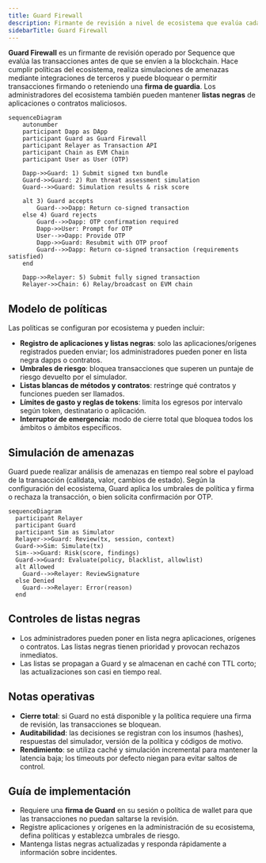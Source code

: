```yaml
---
title: Guard Firewall
description: Firmante de revisión a nivel de ecosistema que evalúa cada transacción según políticas, simulaciones y listas negras antes de permitir su ejecución.
sidebarTitle: Guard Firewall
---
```


**Guard Firewall** es un firmante de revisión operado por Sequence que evalúa las transacciones antes de que se envíen a la blockchain. Hace cumplir políticas del ecosistema, realiza simulaciones de amenazas mediante integraciones de terceros y puede bloquear o permitir transacciones firmando o reteniendo una **firma de guardia**. Los administradores del ecosistema también pueden mantener **listas negras** de aplicaciones o contratos maliciosos.

```mermaid
sequenceDiagram
    autonumber
    participant Dapp as DApp
    participant Guard as Guard Firewall
    participant Relayer as Transaction API
    participant Chain as EVM Chain
    participant User as User (OTP)

    Dapp->>Guard: 1) Submit signed txn bundle
    Guard->>Guard: 2) Run threat assessment simulation
    Guard-->>Guard: Simulation results & risk score

    alt 3) Guard accepts
        Guard-->>Dapp: Return co-signed transaction
    else 4) Guard rejects
        Guard-->>Dapp: OTP confirmation required
        Dapp->>User: Prompt for OTP
        User-->>Dapp: Provide OTP
        Dapp->>Guard: Resubmit with OTP proof
        Guard-->>Dapp: Return co-signed transaction (requirements satisfied)
    end

    Dapp->>Relayer: 5) Submit fully signed transaction
    Relayer->>Chain: 6) Relay/broadcast on EVM chain
```

## Modelo de políticas
Las políticas se configuran por ecosistema y pueden incluir:
- **Registro de aplicaciones y listas negras**: solo las aplicaciones/orígenes registrados pueden enviar; los administradores pueden poner en lista negra dapps o contratos.
- **Umbrales de riesgo**: bloquea transacciones que superen un puntaje de riesgo devuelto por el simulador.
- **Listas blancas de métodos y contratos**: restringe qué contratos y funciones pueden ser llamados.
- **Límites de gasto y reglas de tokens**: limita los egresos por intervalo según token, destinatario o aplicación.
- **Interruptor de emergencia**: modo de cierre total que bloquea todos los ámbitos o ámbitos específicos.

## Simulación de amenazas
Guard puede realizar análisis de amenazas en tiempo real sobre el payload de la transacción (calldata, valor, cambios de estado). Según la configuración del ecosistema, Guard aplica los umbrales de política y firma o rechaza la transacción, o bien solicita confirmación por OTP.

```mermaid
sequenceDiagram
  participant Relayer
  participant Guard
  participant Sim as Simulator
  Relayer->>Guard: Review(tx, session, context)
  Guard->>Sim: Simulate(tx)
  Sim-->>Guard: Risk(score, findings)
  Guard->>Guard: Evaluate(policy, blacklist, allowlist)
  alt Allowed
    Guard-->>Relayer: ReviewSignature
  else Denied
    Guard-->>Relayer: Error(reason)
  end
```

## Controles de listas negras

- Los administradores pueden poner en lista negra aplicaciones, orígenes o contratos. Las listas negras tienen prioridad y provocan rechazos inmediatos.
- Las listas se propagan a Guard y se almacenan en caché con TTL corto; las actualizaciones son casi en tiempo real.

## Notas operativas

- **Cierre total**: si Guard no está disponible y la política requiere una firma de revisión, las transacciones se bloquean.
- **Auditabilidad**: las decisiones se registran con los insumos (hashes), respuestas del simulador, versión de la política y códigos de motivo.
- **Rendimiento**: se utiliza caché y simulación incremental para mantener la latencia baja; los timeouts por defecto niegan para evitar saltos de control.

## Guía de implementación

- Requiere una **firma de Guard** en su sesión o política de wallet para que las transacciones no puedan saltarse la revisión.
- Registre aplicaciones y orígenes en la administración de su ecosistema, defina políticas y establezca umbrales de riesgo.
- Mantenga listas negras actualizadas y responda rápidamente a información sobre incidentes.